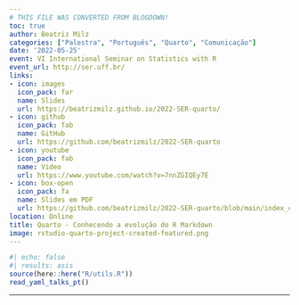 ```yaml
---
# THIS FILE WAS CONVERTED FROM BLOGDOWN!
toc: true
author: Beatriz Milz
categories: ["Palestra", "Português", "Quarto", "Comunicação"]
date: '2022-05-25'
event: VI International Seminar on Statistics with R
event_url: http://ser.uff.br/
links:
- icon: images
  icon_pack: far
  name: Slides
  url: https://beatrizmilz.github.io/2022-SER-quarto/
- icon: github
  icon_pack: fab
  name: GitHub
  url: https://github.com/beatrizmilz/2022-SER-quarto
- icon: youtube
  icon_pack: fab
  name: Video
  url: https://www.youtube.com/watch?v=7nnZGIQEy7E
- icon: box-open
  icon_pack: fa
  name: Slides em PDF
  url: https://github.com/beatrizmilz/2022-SER-quarto/blob/main/index_compressed.pdf
location: Online
title: Quarto - Conhecendo a evolução do R Markdown
image: rstudio-quarto-project-created-featured.png
---
```


```r
#| echo: false
#| results: asis
source(here::here("R/utils.R"))
read_yaml_talks_pt()
```

------------------------------------------------------------------------

